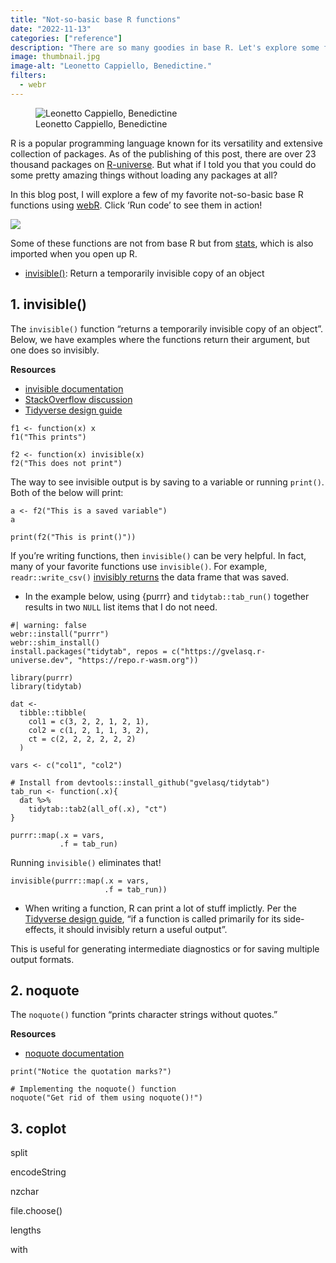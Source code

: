 ```yaml
---
title: "Not-so-basic base R functions"
date: "2022-11-13"
categories: ["reference"]
description: "There are so many goodies in base R. Let's explore some functions you may not know."
image: thumbnail.jpg
image-alt: "Leonetto Cappiello, Benedictine."
filters:
  - webr
---
```


![Leonetto Cappiello, Benedictine](thumbnail-wide.jpg){fig-alt="A man in red clothes holding up a latern at a window, overlooking a city."}

R is a popular programming language known for its versatility and extensive collection of packages. As of the publishing of this post, there are over 23 thousand packages on [R-universe](https://r-universe.dev/search/). But what if I told you that you could do some pretty amazing things without loading any packages at all?

In this blog post, I will explore a few of my favorite not-so-basic base R functions using [webR](https://docs.r-wasm.org/webr/latest/). Click 'Run code' to see them in action!

![](https://media.tenor.com/no6cN-AO0HcAAAAC/basic.gif){fig-align="center"}

::: {.callout-note}
Some of these functions are not from base R but from [stats](https://stat.ethz.ch/R-manual/R-devel/library/stats/html/00Index.html), which is also imported when you open up R.
:::

* [invisible()](#invisible): Return a temporarily invisible copy of an object

## 1. invisible()

The `invisible()` function "returns a temporarily invisible copy of an object". Below, we have examples where the functions return their argument, but one does so invisibly.

::: {.column-margin}
**Resources**

* [invisible documentation](https://rdrr.io/github/robertzk/monadicbase/man/invisible.html)
* [StackOverflow discussion](https://stackoverflow.com/questions/11653127/what-does-the-function-invisible-do)
* [Tidyverse design guide](https://design.tidyverse.org/out-invisible.html)
:::

```webr-r
f1 <- function(x) x
f1("This prints")
```


```webr-r
f2 <- function(x) invisible(x)
f2("This does not print")
```

The way to see invisible output is by saving to a variable or running `print()`. Both of the below will print:

```webr-r
a <- f2("This is a saved variable")
a

print(f2("This is print()"))
```

If you're writing functions, then `invisible()` can be very helpful. In fact, many of your favorite functions use `invisible()`. For example, `readr::write_csv()` [invisibly returns](https://github.com/tidyverse/readr/blob/e4d640ace3bb6ae095a1114158854a38a1da3a30/R/write.R#L214) the data frame that was saved.

* In the example below, using {purrr} and `tidytab::tab_run()` together results in two `NULL` list items that I do not need. 

```webr-r
#| warning: false
webr::install("purrr")
webr::shim_install()
install.packages("tidytab", repos = c("https://gvelasq.r-universe.dev", "https://repo.r-wasm.org"))

library(purrr)
library(tidytab)

dat <-
  tibble::tibble(
    col1 = c(3, 2, 2, 1, 2, 1),
    col2 = c(1, 2, 1, 1, 3, 2),
    ct = c(2, 2, 2, 2, 2, 2)
  )

vars <- c("col1", "col2")

# Install from devtools::install_github("gvelasq/tidytab")
tab_run <- function(.x){
  dat %>%
    tidytab::tab2(all_of(.x), "ct")
}

purrr::map(.x = vars,
           .f = tab_run)
```

Running `invisible()` eliminates that!

```webr-r
invisible(purrr::map(.x = vars,
                     .f = tab_run))
```

* When writing a function, R can print a lot of stuff implictly. Per the [Tidyverse design guide](https://design.tidyverse.org/out-invisible.html), "if a function is called primarily for its side-effects, it should invisibly return a useful output".

This is useful for generating intermediate diagnostics or for saving multiple output formats. <!--add more-->

## 2. noquote

The `noquote()` function "prints character strings without quotes." 

::: {.column-margin}
**Resources**

* [noquote documentation](https://www.educative.io/answers/what-is-the-noquote-function-in-r)
:::

```webr-r
print("Notice the quotation marks?")
```

```webr-r
# Implementing the noquote() function 
noquote("Get rid of them using noquote()!")
```

## 3. coplot



split

encodeString

nzchar

file.choose()

lengths

with